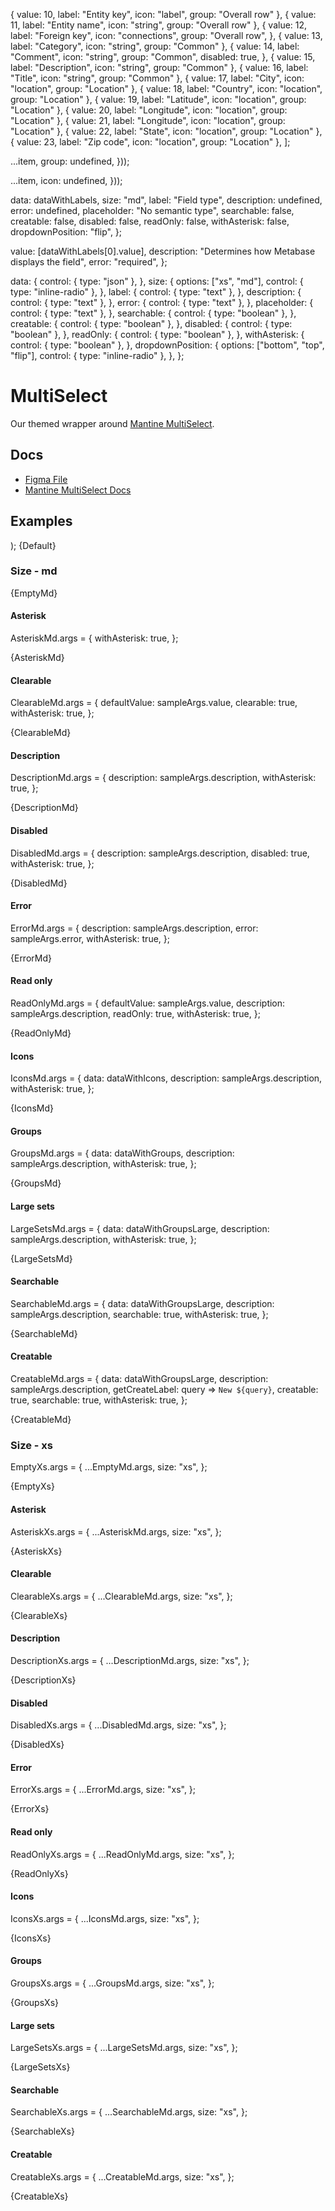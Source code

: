 
  { value: 10, label: "Entity key", icon: "label", group: "Overall row" },
  { value: 11, label: "Entity name", icon: "string", group: "Overall row" },
  {
    value: 12,
    label: "Foreign key",
    icon: "connections",
    group: "Overall row",
  },
  { value: 13, label: "Category", icon: "string", group: "Common" },
  {
    value: 14,
    label: "Comment",
    icon: "string",
    group: "Common",
    disabled: true,
  },
  { value: 15, label: "Description", icon: "string", group: "Common" },
  { value: 16, label: "Title", icon: "string", group: "Common" },
  { value: 17, label: "City", icon: "location", group: "Location" },
  { value: 18, label: "Country", icon: "location", group: "Location" },
  { value: 19, label: "Latitude", icon: "location", group: "Location" },
  { value: 20, label: "Longitude", icon: "location", group: "Location" },
  { value: 21, label: "Longitude", icon: "location", group: "Location" },
  { value: 22, label: "State", icon: "location", group: "Location" },
  { value: 23, label: "Zip code", icon: "location", group: "Location" },
];


  ...item,
  group: undefined,
}));

  ...item,
  icon: undefined,
}));

  data: dataWithLabels,
  size: "md",
  label: "Field type",
  description: undefined,
  error: undefined,
  placeholder: "No semantic type",
  searchable: false,
  creatable: false,
  disabled: false,
  readOnly: false,
  withAsterisk: false,
  dropdownPosition: "flip",
};

  value: [dataWithLabels[0].value],
  description: "Determines how Metabase displays the field",
  error: "required",
};

  data: {
    control: { type: "json" },
  },
  size: {
    options: ["xs", "md"],
    control: { type: "inline-radio" },
  },
  label: {
    control: { type: "text" },
  },
  description: {
    control: { type: "text" },
  },
  error: {
    control: { type: "text" },
  },
  placeholder: {
    control: { type: "text" },
  },
  searchable: {
    control: { type: "boolean" },
  },
  creatable: {
    control: { type: "boolean" },
  },
  disabled: {
    control: { type: "boolean" },
  },
  readOnly: {
    control: { type: "boolean" },
  },
  withAsterisk: {
    control: { type: "boolean" },
  },
  dropdownPosition: {
    options: ["bottom", "top", "flip"],
    control: { type: "inline-radio" },
  },
};

<Meta
  title="Inputs/MultiSelect"
  component={MultiSelect}
  args={args}
  argTypes={argTypes}
/>

# MultiSelect

Our themed wrapper around [Mantine MultiSelect](https://v6.mantine.dev/core/select/).

## Docs

- [Figma File](https://www.figma.com/file/21uCY0czmCfb6QBjRce0I8/Input-%2F-MultiSelect?type=design&node-id=1-96&mode=design&t=Mk8RP6HsneuWzHtr-0)
- [Mantine MultiSelect Docs](https://v6.mantine.dev/core/select/)

## Examples


  <Stack>
    <MultiSelect {...args} />
    <MultiSelect {...args} variant="unstyled" />
  </Stack>
);


<Canvas>
  <Story name="Default">{Default}</Story>
</Canvas>

### Size - md


<Canvas>
  <Story name="Empty, md">{EmptyMd}</Story>
</Canvas>

#### Asterisk

AsteriskMd.args = {
  withAsterisk: true,
};

<Canvas>
  <Story name="Asterisk, md">{AsteriskMd}</Story>
</Canvas>

#### Clearable

ClearableMd.args = {
  defaultValue: sampleArgs.value,
  clearable: true,
  withAsterisk: true,
};

<Canvas>
  <Story name="Clearable, md">{ClearableMd}</Story>
</Canvas>

#### Description

DescriptionMd.args = {
  description: sampleArgs.description,
  withAsterisk: true,
};

<Canvas>
  <Story name="Description, md">{DescriptionMd}</Story>
</Canvas>

#### Disabled

DisabledMd.args = {
  description: sampleArgs.description,
  disabled: true,
  withAsterisk: true,
};

<Canvas>
  <Story name="Disabled, md">{DisabledMd}</Story>
</Canvas>

#### Error

ErrorMd.args = {
  description: sampleArgs.description,
  error: sampleArgs.error,
  withAsterisk: true,
};

<Canvas>
  <Story name="Error, md">{ErrorMd}</Story>
</Canvas>

#### Read only

ReadOnlyMd.args = {
  defaultValue: sampleArgs.value,
  description: sampleArgs.description,
  readOnly: true,
  withAsterisk: true,
};

<Canvas>
  <Story name="Read only, md">{ReadOnlyMd}</Story>
</Canvas>

#### Icons

IconsMd.args = {
  data: dataWithIcons,
  description: sampleArgs.description,
  withAsterisk: true,
};

<Canvas>
  <Story name="Icons, md">{IconsMd}</Story>
</Canvas>

#### Groups

GroupsMd.args = {
  data: dataWithGroups,
  description: sampleArgs.description,
  withAsterisk: true,
};

<Canvas>
  <Story name="Groups, md">{GroupsMd}</Story>
</Canvas>

#### Large sets

LargeSetsMd.args = {
  data: dataWithGroupsLarge,
  description: sampleArgs.description,
  withAsterisk: true,
};

<Canvas>
  <Story name="Large sets, md">{LargeSetsMd}</Story>
</Canvas>

#### Searchable

SearchableMd.args = {
  data: dataWithGroupsLarge,
  description: sampleArgs.description,
  searchable: true,
  withAsterisk: true,
};

<Canvas>
  <Story name="Searchable, md">{SearchableMd}</Story>
</Canvas>

#### Creatable

CreatableMd.args = {
  data: dataWithGroupsLarge,
  description: sampleArgs.description,
  getCreateLabel: query => `New ${query}`,
  creatable: true,
  searchable: true,
  withAsterisk: true,
};

<Canvas>
  <Story name="Creatable, md">{CreatableMd}</Story>
</Canvas>

### Size - xs

EmptyXs.args = {
  ...EmptyMd.args,
  size: "xs",
};

<Canvas>
  <Story name="Empty, xs">{EmptyXs}</Story>
</Canvas>

#### Asterisk

AsteriskXs.args = {
  ...AsteriskMd.args,
  size: "xs",
};

<Canvas>
  <Story name="Asterisk, xs">{AsteriskXs}</Story>
</Canvas>

#### Clearable

ClearableXs.args = {
  ...ClearableMd.args,
  size: "xs",
};

<Canvas>
  <Story name="Clearable, xs">{ClearableXs}</Story>
</Canvas>

#### Description

DescriptionXs.args = {
  ...DescriptionMd.args,
  size: "xs",
};

<Canvas>
  <Story name="Description, xs">{DescriptionXs}</Story>
</Canvas>

#### Disabled

DisabledXs.args = {
  ...DisabledMd.args,
  size: "xs",
};

<Canvas>
  <Story name="Disabled, xs">{DisabledXs}</Story>
</Canvas>

#### Error

ErrorXs.args = {
  ...ErrorMd.args,
  size: "xs",
};

<Canvas>
  <Story name="Error, xs">{ErrorXs}</Story>
</Canvas>

#### Read only

ReadOnlyXs.args = {
  ...ReadOnlyMd.args,
  size: "xs",
};

<Canvas>
  <Story name="Read only, xs">{ReadOnlyXs}</Story>
</Canvas>

#### Icons

IconsXs.args = {
  ...IconsMd.args,
  size: "xs",
};

<Canvas>
  <Story name="Icons, xs">{IconsXs}</Story>
</Canvas>

#### Groups

GroupsXs.args = {
  ...GroupsMd.args,
  size: "xs",
};

<Canvas>
  <Story name="Groups, xs">{GroupsXs}</Story>
</Canvas>

#### Large sets

LargeSetsXs.args = {
  ...LargeSetsMd.args,
  size: "xs",
};

<Canvas>
  <Story name="Large sets, xs">{LargeSetsXs}</Story>
</Canvas>

#### Searchable

SearchableXs.args = {
  ...SearchableMd.args,
  size: "xs",
};

<Canvas>
  <Story name="Searchable, xs">{SearchableXs}</Story>
</Canvas>

#### Creatable

CreatableXs.args = {
  ...CreatableMd.args,
  size: "xs",
};

<Canvas>
  <Story name="Creatable, xs">{CreatableXs}</Story>
</Canvas>
